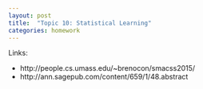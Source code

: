 ```yaml
---
layout: post
title:  "Topic 10: Statistical Learning"
categories: homework
---
```


Links:

- http://people.cs.umass.edu/~brenocon/smacss2015/
- http://ann.sagepub.com/content/659/1/48.abstract